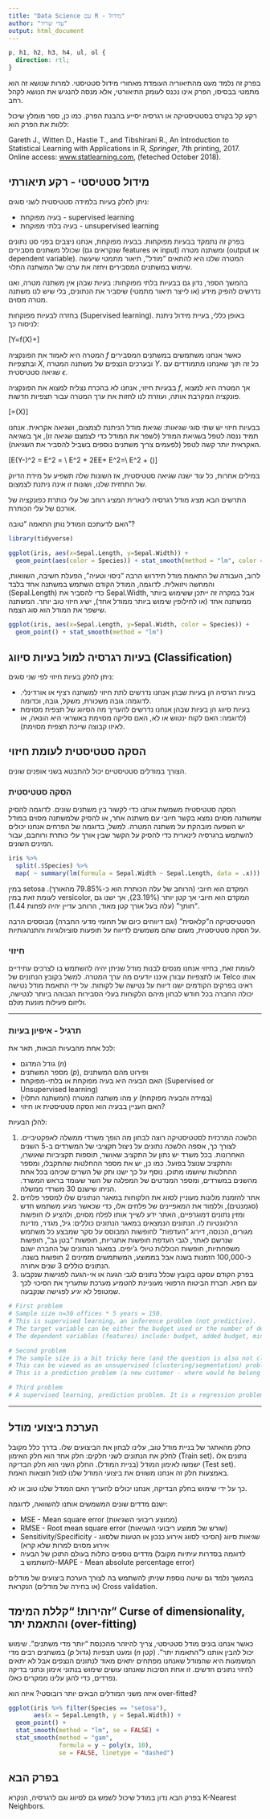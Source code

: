 ```yaml
---
title: "Data Science עם R - מידול"
author: "עדי שריד"
output: html_document
---
```


```css
p, h1, h2, h3, h4, ul, ol {
  direction: rtl;
}
```

בפרק זה נלמד מעט מהתיאוריה העומדת מאחורי מידול סטטיסטי. למרות שנושא זה הוא מתמטי בבסיסו, הפרק אינו נכנס לעומק התיאורטי, אלא מנסה להנגיש את הנושא לקהל רחב. 

רקע קל בקורס בסטטיסטיקה או רגרסיה יסייע בהבנת הפרק. כמו כן, ספר מומלץ שיכול ללוות את הפרק הוא:

<div style="direction:ltr; text-align:left;">Gareth J., Witten D., Hastie T., and Tibshirani R., An Introduction to Statistical Learning with Applications in R, <i>Springer</i>, 7th printing, 2017. Online access: <a href="http://www.statlearning.com">www.statlearning.com</a>, (feteched October 2018).</div>

## מידול סטטיסטי - רקע תיאורתי

ניתן לחלק בעיות בלמידה סטטיסטית לשני סוגים:

   * בעיה מפוקחת - supervised learning
   * בעיה בלתי מפוקחת - unsupervised learning
   
בפרק זה נתמקד בבעיות מפוקחות. בבעיה מפוקחת, אנחנו ניצבים בפני סט נתונים שכולל משתנים מסבירים (שנקראים גם features או input) ומשתנה מטרה (output או dependent variable). המטרה שלנו היא להתאים "מודל", תיאור מתמטי שיעשה שימוש במשתנים המסבירים ויחזה את ערכו של המשתנה התלוי.

בהמשך הספר, נדון גם בבעיות בלתי מפוקחות: בעיות שבהן אין משתנה מטרה, ואנו נדרשים להפיק מידע (או לייצר תיאור מתמטי) שיסביר את הנתונים, בלי שיש לנו משתנה מטרה מסוים. 

בחזרה לבעיות מפוקחות (Supervised learning). באופן כללי, בעיית מידול ניתנת לניסוח כך:

\[Y=f(X)+\epsilon\]

המטרה היא לאמוד את הפונקציה $f$ כאשר אנחנו משתמשים במשתנים המסבירים ובתצפיות $X$, ובערכים הנצפים של משתנה המטרה $Y$. כל זה תוך שאנחנו מתמודדים עם שגיאה סטטיסטית $\epsilon$. 

בבעיות חיזוי, אנחנו לא בהכרח נצליח למצוא את הפונקציה $f$, אך המטרה היא למצוא פונקציה המקרבת אותה, ועוזרת לנו לחזות את ערך המטרה עבור תצפיות חדשות.

\[\hat{Y}=\hat{f}\left(X\right)\]

בבעיות חיזוי יש שתי סוגי שגיאות: שגיאת מודל הניתנת לצמצום, ושגיאה אקראית. אנחנו תמיד ננסה לטפל בשגיאת המודל (לשפר את המודל כדי לצמצם שגיאה זו), אך בשגיאה האקראית יותר קשה לטפל (לפעמים צריך משתנים נוספים בשביל להסביר את השגיאה).

\[E\left(Y-\hat{Y}\right)^2 = E\left[f(X)+\epsilon-\hat{f}(X)\right]^2 = \\
E\left[f(X)-\hat{f}(X)\right]^2 + 2E\left[f(X)-\hat{f}(X)\right]E\left[\epsilon\right] + E\epsilon^2=\\
E\left[f(X)-\hat{f}(X)\right]^2 + \text{Var}(\epsilon)\]

במילים אחרות, כל עוד ישנה שגיאה סטטיסטית, אז השונות שלה תשפיע על מידת הדיוק של התחזית שלנו, ושונות זו אינה ניתנת לצמצום.


התרשים הבא מציג מודל רגרסיה לינארית המציג רוחב של עלי כותרת כפונקציה של אורכם של עלי הכותרת.

האם לדעתכם המודל נותן התאמה "טובה"?

```r
library(tidyverse)

ggplot(iris, aes(x=Sepal.Length, y=Sepal.Width)) + 
  geom_point(aes(color = Species)) + stat_smooth(method = "lm", color = "black")

```

לרוב, העבודה של התאמת מודל תידרוש הרבה "ניסוי וטעיה", הפעלת חשיבה, השוואות, והמחשה ויזואלית. לדוגמה, המודל הקודם השתמש במשתנה אחד בלבד (Sepal.Length) כדי להסביר את Sepal.Width, אבל במקרה זה  ייתכן ששימוש ביותר ממשתנה אחד (או לחילופין שימוש ביותר ממודל אחד), ישיג חיזוי טוב יותר. המשתנה שישפר את המודל הוא סוג הצמח.

```r

ggplot(iris, aes(x=Sepal.Length, y=Sepal.Width, color = Species)) + 
  geom_point() + stat_smooth(method = "lm")

```

## בעיות רגרסיה למול בעיות סיווג (Classification)

ניתן לחלק בעיות חיזוי לפי שני סוגים:

   * בעיות רגרסיה הן בעיות שבהן אנחנו נדרשים לתת חיזוי למשתנה רציף או אורדינלי. לדוגמה: גובה משכורת, משקל, גובה, וכדומה.
   * בעיות סיווג הן בעיות שבהן אנחנו נדרשים להעריך מה הסיווג של תצפית מסוימת (לדוגמה: האם לקוח ינטוש או לא, האם סליקה מסוימת באשראי היא הונאה, או לאיזו קבוצה שייכת תצפית מסוימת).

## הסקה סטטיסטית לעומת חיזוי

הצורך במודלים סטטיסטיים יכול להתבטא בשני אופנים שונים.

### הסקה סטטיסטית
הסקה סטטיסטית משמשת אותנו כדי לקשור בין משתנים שונים. לדוגמה להסיק שמשתנה מסוים נמצא בקשר חיובי עם משתנה אחר, או להסיק שלמשתנה מסוים במודל יש השפעה מובהקת על משתנה המטרה. למשל, בדוגמה של הפרחים אנחנו יכולים להשתמש ברגרסיה לינארית כדי להסיק על הקשר שבין אורך עלי כותרת ורוחבם, עבור המינים השונים.
   
```r
iris %>% 
  split(.$Species) %>% 
  map( ~ summary(lm(formula = Sepal.Width ~ Sepal.Length, data = .x)))
```

במין setosa המקדם הוא חיובי (הרוחב של עלה הכותרת הוא כ-79.85% מהאורך). לעומת זאת במין versicolor, המקדם הוא חיובי אך קטן יותר (23.19%), אך ישנו גם "חותך" (עלה בעל אורך קטן מאוד, הרוחב עדיין יהיה לפחות 1.44).

הסטטיסטיקה ה"קלאסית" (וגם דיווחים כיום של תחומי מדעי החברה) מבוססים הרבה על הסקה סטטיסטית, משום שהם משמשים לדיווח על תופעות סוציולוגיות והתנהגותיות.

### חיזוי

לעומת זאת, בחיזוי אנחנו מנסים לבנות מודל שניתן יהיה להשתמש בו לצרכים עתידיים או לתצפיות עבורן איננו יודעים מה ערך המטרה. למשל בקובץ הנתונים של Telco אותו ראינו בפרקים הקודמים ישנו דיווח על נטישה של לקוחות. על ידי התאמת מודל נטישה יכולה החברה בכל חודש לבחון מיהם הלקוחות בעלי הסבירות הגבוהה ביותר לנטישה, וליזום פעילות מונעת מולם.


***

### תרגיל - איפיון בעיות

לכל אחת מהבעיות הבאות, תאר את:

   * גודל המדגם ($n$)
   * מספר המשתנים ($p$), ופירוט מהם המשתנים
   * האם הבעיה היא בעיה מפוקחת או בלתי-מפוקחת (Supervised or Unsupervised learning)
   * מהו משתנה המטרה (המשתנה התלוי) $y$ (במידה והבעיה מפוקחת)
   * האם העניין בבעיה הוא הסקה סטטיסטית או חיזוי?

להלן הבעיות:

   1. הלשכה המרכזית לסטטיסטיקה רוצה לבחון מה הופך משרדי ממשלה לאפקטיביים. לצורך כך, אספה הלשכה נתונים על ניצול תקציבי של המשרדים ב-5 השנים האחרונות. בכל משרד יש נתון על התקציב שאושר, תוספות תקציביות שאושרו, והתקציב שנוצל בפועל. כמו כן, יש את מספר ההחלטות שהתקבלו, ומספר ההחלטות שיושמו מתוכן. נוסף על כך ישנו ותק של השרים שכיהנו בכל אחת מהשנים במשרדים, ומספר המנדטים של המפלגה של השר שעומד בראש המשרד. הניחו שישנם 30 משרדי ממשלה.
   2. אתר להזמנת מלונות מעוניין לסווג את הלקוחות במאגר הנתונים שלו למספר פלחים (סגמנטים), וללמוד את המאפיינים של פלחים אלו, כדי שכאשר מגיע משתמש חדש ומזין נתונים דמוגרפיים, האתר ידע לשייך אותו לפלח מסוים, ולהציע לו חופשות הרלוונטיות לו. הנתונים הנמצאים במאגר הנתונים כוללים: גיל, מגדר, מדינת מגורים, הכנסה, דירוג "העדפות" לחופשות המבוסס על סקר שמבצע כל משתמש שנרשם לאתר, לגבי העדפת חופשות אתגריות, חופשות "בטן גב", חופשות משפחתיות, חופשות הכוללות טיולי ג'יפים. במאגר הנתונים של החברה ישנם כ-100,000 הזמנות בשנה אבל בממוצע, המשתמשים מזמינים 2 חופשות בשנה. הנתונים כוללים 3 שנים אחורה.
   3. בפרק הקודם עסקנו בקובץ שכלל נתונים לגבי הגעה או אי-הגעה לפגישות שנקבעו עם רופא. חברת הביטוח הרפואי מעוניינת להטמיע מערכת שתעריך את הסיכוי לכך שמטופל לא יגיע לפגישה שנקבעה.

```r
# First problem
# Sample size n=30 offices * 5 years = 150.
# This is supervised learning, an inference problem (not predictive).
# The target variable can be either the budget used or the number of decisions implemented
# The dependent variables (features) include: budget, added budget, minister data (p=6 plus the dependent variable).

# Second problem
# The sample size is a bit tricky here (and the question is also not clear enough about new vs. existing users). A possible answer is that there are 100,000 deals per year, over 3 years, but only 50,000 users, and we're mainly interested in the demographic data, so that's the sample size (50k).
# This can be viewed as an unsupervised (clustering/segmentation) problem, in which we just want to cluster similar customers to one another. A different option is to view this as a classification problem (to a "type-cast") but for that we must first create a variable of class type for the existing dataset.
# This is a prediction problem (a new customer - where would he belong to?)

# Third problem
# A supervised learning, prediction problem. It is a regression problem though it can also be viewed as a classification problem (show or no-show). The dependent variable is `No-show`, and there are 13 more variables (though the AppointmentID is probably useless).
```
***

## הערכת ביצועי מודל

כחלק מהאתגר של בניית מודל טוב, עלינו לבחון את הביצועים שלו. בדרך כלל מקובל לחלק את הנתונים לשני חלקים:
חלק אחד הוא חלק האימון (Train set). נתונים אלו ישמשו לאימון המודל (בניית המודל).
החלק השני הוא חלק הבדיקה (Test set). באמצעות חלק זה אנחנו משווים את ביצועי המודל שלנו למול תוצאות האמת.

כך על ידי שימוש בחלק הבדיקה, אנחנו יכולים להעריך האם המודל שלנו טוב או לא.

ישנם מדדים שונים המשמשים אותנו להשוואה, לדוגמה:

   * MSE - Mean square error (ממוצע ריבועי השגיאות)
   * RMSE - Root mean square error (שורש של ממוצע ריבועי השגיאות)
   * Sensitivity/Specificity - שגיאות סיווג (הסיכוי לסווג אירוע כנכון או הטעות שלסווג אירוע מסוים למרות שלא קרא) 
   * מדדים נוספים כתלות בעולם התוכן של הבעיה (לדוגמה בסדרות עיתיות מקובל להשתמש ב-MAPE - Mean absolute percentage error)

בהמשך נלמד גם שיטה נוספת שניתן להשתמש בה לצורך הערכת ביצועים של מודלים (או בחירה של מודלים) הנקראת Cross validation.

## זהירות! "קללת המימד" Curse of dimensionality, והתאמת יתר (over-fitting)

כאשר אנחנו בונים מודל סטטיסטי, צריך להיזהר מהכנסת "יותר מדי משתנים". שימוש במשתנים רבים מדי ($p$ גדול) ומעט תצפיות ($n$ קטן) יכול להבין אותנו ל"התאמת יתר". המשמעות היא שהמודל שאנחנו מפתחים יתאים מאוד לנתונים הנצפים אבל לא יתאים לחיזוי נתונים חדשים. זו אחת הסיבות שאנחנו עושים שימוש בנתוני אימון ונתוני בדיקה נפרדים, כדי להגן עלינו ממקרים כאלו.

איזה משני המודלים הבאים יותר רובוסטי? איזה הוא over-fitted?

```r
ggplot(iris %>% filter(Species == "setosa"),
       aes(x = Sepal.Length, y = Sepal.Width)) + 
  geom_point() + 
  stat_smooth(method = "lm", se = FALSE) + 
  stat_smooth(method = "gam",
              formula = y ~ poly(x, 10),
              se = FALSE, linetype = "dashed")
```

## בפרק הבא

בפרק הבא נדון במודל שיכול לשמש גם לסיווג וגם לרגרסיה, הנקרא K-Nearest Neighbors.